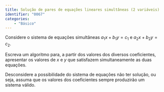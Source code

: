 ```yaml
---
title: Solução de pares de equações lineares simultâneas (2 variáveis)
identifier: "0067"
categories:
    - "Básico"
---
```


::: {.exercicio .avalia-algoritmo}
Considere o sistema de equações simultâneas $a_1x + b_1y = c_1$ e $a_2x + b_2y = c_2$.

Escreva um algoritmo para, a partir dos valores dos diversos coeficientes, apresentar os valores de $x$ e $y$ que satisfazem simultaneamente as duas equações.

Desconsidere a possibilidade do sistema de equações não ter solução, ou seja, assuma que os valores dos coeficientes sempre produzirão um sistema válido.
:::